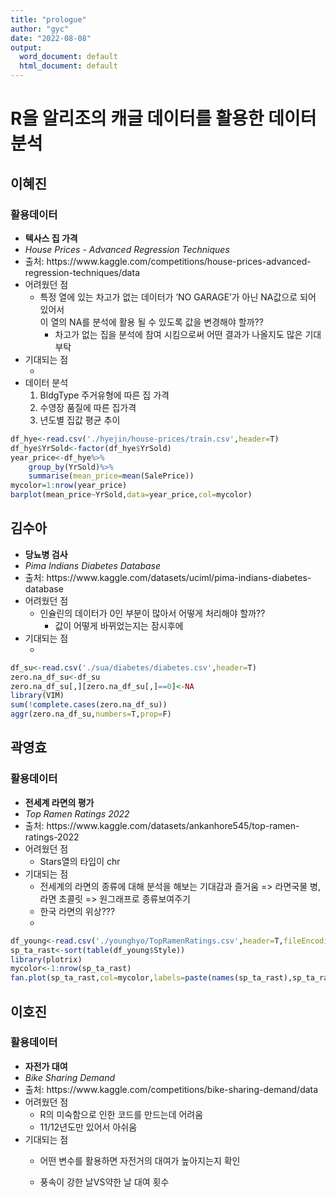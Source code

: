 ```yaml
---
title: "prologue"
author: "gyc"
date: "2022-08-08"
output:
  word_document: default
  html_document: default
---
```


# R을 알리조의 캐글 데이터를 활용한 데이터 분석

## 이혜진
### 활용데이터
- **텍사스 집 가격**
- *House Prices - Advanced Regression Techniques*
- 출처: https://www.kaggle.com/competitions/house-prices-advanced-regression-techniques/data
- 어려웠던 점
    - 특정 열에 있는 차고가 없는 데이터가 'NO GARAGE'가 아닌 NA값으로 되어 있어서  
      이 열의 NA를 분석에 활용 될 수 있도록 값을 변경해야 할까??
        - 차고가 없는 집을 분석에 참여 시킴으로써 어떤 결과가 나올지도 많은 기대 부탁
- 기대되는 점
    - 

- 데이터 분석
    1. BldgType 주거유형에 따른 집 가격
    2. 수영장 품질에 따른 집가격
    3. 년도별 집값 평균 추이

```r
df_hye<-read.csv('./hyejin/house-prices/train.csv',header=T)
df_hye$YrSold<-factor(df_hye$YrSold)
year_price<-df_hye%>%
    group_by(YrSold)%>%
    summarise(mean_price=mean(SalePrice))
mycolor=1:nrow(year_price)
barplot(mean_price~YrSold,data=year_price,col=mycolor)
```
    
## 김수아
- **당뇨병 검사**
- *Pima Indians Diabetes Database*
- 출처: https://www.kaggle.com/datasets/uciml/pima-indians-diabetes-database
- 어려웠던 점
    - 인슐린의 데이터가 0인 부분이 많아서 어떻게 처리해야 할까??
        - 값이 어떻게 바뀌었는지는 잠시후에
- 기대되는 점
    - 
    
```r
df_su<-read.csv('./sua/diabetes/diabetes.csv',header=T)
zero.na_df_su<-df_su
zero.na_df_su[,][zero.na_df_su[,]==0]<-NA
library(VIM)
sum(!complete.cases(zero.na_df_su))
aggr(zero.na_df_su,numbers=T,prop=F)
```


## 곽영효
### 활용데이터
- **전세계 라면의 평가**
- *Top Ramen Ratings 2022*
- 출처: https://www.kaggle.com/datasets/ankanhore545/top-ramen-ratings-2022
- 어려웠던 점
    - Stars열의 타입이 chr
- 기대되는 점
    - 전세계의 라면의 종류에 대해 분석을 해보는 기대감과 즐거움 => 라면국물 병, 라면 초콜릿 => 원그래프로 종류보여주기
    - 한국 라면의 위상???
    - 

```r
df_young<-read.csv('./younghyo/TopRamenRatings.csv',header=T,fileEncoding = "euc-kr")
sp_ta_rast<-sort(table(df_young$Style))
library(plotrix)
mycolor<-1:nrow(sp_ta_rast)
fan.plot(sp_ta_rast,col=mycolor,labels=paste(names(sp_ta_rast),sp_ta_rast),radius=1)
```


## 이호진
### 활용데이터
- **자전가 대여**
- *Bike Sharing Demand*
- 출처: https://www.kaggle.com/competitions/bike-sharing-demand/data
- 어려웠던 점
    - R의 미숙함으로 인한 코드를 만드는데 어려움
    - 11/12년도만 있어서 아쉬움
- 기대되는 점
    - 어떤 변수를 활용하면 자전거의 대여가 높아지는지 확인
    
    
    - 풍속이 강한 날VS약한 날 대여 횟수

```r

```

